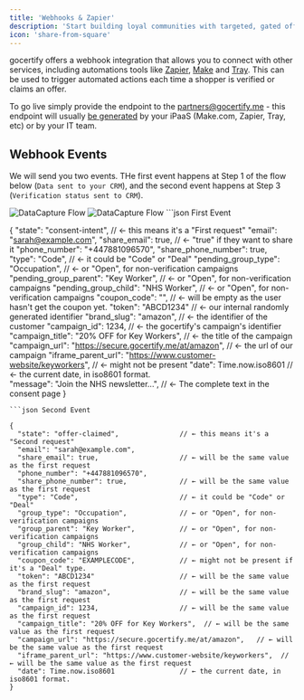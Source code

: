 ```yaml
---
title: 'Webhooks & Zapier'
description: 'Start building loyal communities with targeted, gated offers.'
icon: 'share-from-square'
---
```


gocertify offers a webhook integration that allows you to connect with other services, including automations tools like [Zapier](https://zapier.com/), [Make](https://www.make.com/) and [Tray](https://tray.io/). 
This can be used to trigger automated actions each time a shopper is verified or claims an offer.

To go live simply provide the endpoint to the partners@gocertify.me - this endpoint will usually [be generated](https://help.zapier.com/hc/en-us/articles/8496083355661-How-to-get-started-with-Webhooks-by-Zapier) by your iPaaS (Make.com, Zapier, Tray, etc) or by your IT team.

## Webhook Events

We will send you two events. THe first event happens at Step 1 of the flow below (`Data sent to your CRM`), and the second event happens at Step 3 (`Verification status sent to CRM`).

<Frame caption="DataCapture adds an additional step to the reward flow where you can collect data from shoppers">
  <img
    className="block dark:hidden"
    src="/images/dataCaptureFlow.png"
    alt="DataCapture Flow"
  />
  <img
    className="hidden dark:block"
    src="/images/dataCaptureFlow.png"
    alt="DataCapture Flow"
  />
</Frame>


<CodeGroup>
```json First Event

   {
   "state": "consent-intent",   // ← this means it's a "First request"
   "email": "sarah@example.com",
   "share_email": true,         // ← "true" if they want to share it
   "phone_number": "+447881096570",
   "share_phone_number": true,  
   "type": "Code",              // ← it could be "Code" or "Deal"
   "pending_group_type": "Occupation",   // ← or "Open", for non-verification campaigns
   "pending_group_parent": "Key Worker", // ← or "Open", for non-verification campaigns
   "pending_group_child": "NHS Worker",  // ← or "Open", for non-verification campaigns
   "coupon_code": "",        // ← will be empty as the user hasn't get the coupon yet.
   "token": "ABCD1234"       // ← our internal randomly generated identifier
   "brand_slug": "amazon",   // ← the identifier of the customer
   "campaign_id": 1234,      // ← the gocertify's campaign's identifier
   "campaign_title": "20% OFF for Key Workers",  // ← the title of the campaign
   "campaign_url": "https://secure.gocertify.me/at/amazon",   // ← the url of our campaign
   "iframe_parent_url": "https://www.customer-website/keyworkers",  // ← might not be present
   "date": Time.now.iso8601                // ← the current date, in iso8601 format.    
   "message": "Join the NHS newsletter...", // ← The complete text in the consent page
   }

```
```json Second Event

{
  "state": "offer-claimed",               // ← this means it's a "Second request"
  "email": "sarah@example.com",
  "share_email": true,                    // ← will be the same value as the first request
  "phone_number": "+447881096570",
  "share_phone_number": true,             // ← will be the same value as the first request
  "type": "Code",                         // ← it could be "Code" or "Deal"
  "group_type": "Occupation",             // ← or "Open", for non-verification campaigns
  "group_parent": "Key Worker",           // ← or "Open", for non-verification campaigns
  "group_child": "NHS Worker",            // ← or "Open", for non-verification campaigns
  "coupon_code": "EXAMPLECODE",           // ← might not be present if it's a "Deal" type.
  "token": "ABCD1234"                     // ← will be the same value as the first request
  "brand_slug": "amazon",                 // ← will be the same value as the first request
  "campaign_id": 1234,                    // ← will be the same value as the first request
  "campaign_title": "20% OFF for Key Workers",  // ← will be the same value as the first request
  "campaign_url": "https://secure.gocertify.me/at/amazon",   // ← will be the same value as the first request
  "iframe_parent_url": "https://www.customer-website/keyworkers",  // ← will be the same value as the first request
  "date": Time.now.iso8601                // ← the current date, in iso8601 format.
}

```
</CodeGroup>
